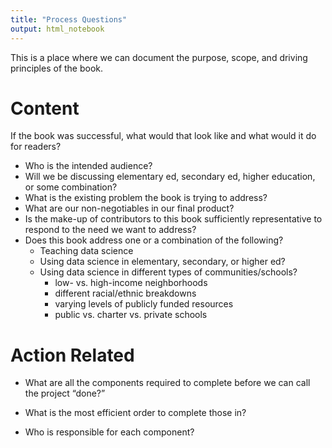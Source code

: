 ```yaml
---
title: "Process Questions"
output: html_notebook
---
```


This is a place where we can document the purpose, scope, and driving principles of the book. 

# Content 

If the book was successful, what would that look like and what would it do for readers?

- Who is the intended audience? 
- Will we be discussing elementary ed, secondary ed, higher education, or some combination? 
- What is the existing problem the book is trying to address?
- What are our non-negotiables in our final product? 
- Is the make-up of contributors to this book sufficiently representative to respond to the need we want to address?
- Does this book address one or a combination of the following? 
    - Teaching data science 
    - Using data science in elementary, secondary, or higher ed? 
    - Using data science in different types of communities/schools?
        - low- vs. high-income neighborhoods
        - different racial/ethnic breakdowns
        - varying levels of publicly funded resources
        - public vs. charter vs. private schools
 
# Action Related 
 
- What are all the components required to complete before we can call the project "done?" 
 
- What is the most efficient order to complete those in? 
 
- Who is responsible for each component? 
